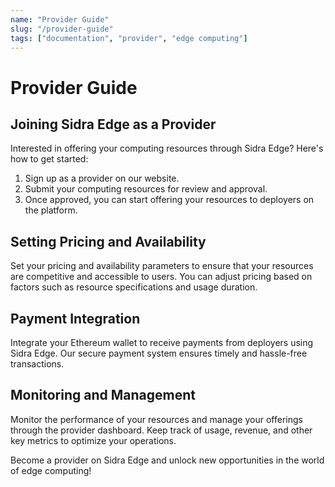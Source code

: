 ```yaml
---
name: "Provider Guide"
slug: "/provider-guide"
tags: ["documentation", "provider", "edge computing"]
---
```


# Provider Guide

## Joining Sidra Edge as a Provider

Interested in offering your computing resources through Sidra Edge? Here's how to get started:

1. Sign up as a provider on our website.
2. Submit your computing resources for review and approval.
3. Once approved, you can start offering your resources to deployers on the platform.

## Setting Pricing and Availability

Set your pricing and availability parameters to ensure that your resources are competitive and accessible to users. You can adjust pricing based on factors such as resource specifications and usage duration.

## Payment Integration

Integrate your Ethereum wallet to receive payments from deployers using Sidra Edge. Our secure payment system ensures timely and hassle-free transactions.

## Monitoring and Management

Monitor the performance of your resources and manage your offerings through the provider dashboard. Keep track of usage, revenue, and other key metrics to optimize your operations.

Become a provider on Sidra Edge and unlock new opportunities in the world of edge computing!
